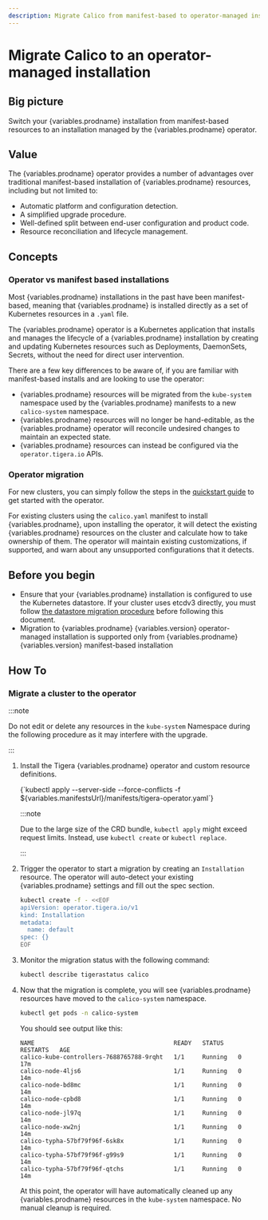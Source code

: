 ```yaml
---
description: Migrate Calico from manifest-based to operator-managed installation
---
```



# Migrate Calico to an operator-managed installation

## Big picture

Switch your {variables.prodname} installation from manifest-based resources to an installation managed by the {variables.prodname} operator.

## Value

The {variables.prodname} operator provides a number of advantages over traditional manifest-based installation of {variables.prodname} resources, including but not limited to:

- Automatic platform and configuration detection.
- A simplified upgrade procedure.
- Well-defined split between end-user configuration and product code.
- Resource reconciliation and lifecycle management.

## Concepts

### Operator vs manifest based installations

Most {variables.prodname} installations in the past have been manifest-based, meaning that {variables.prodname} is installed directly as a set of Kubernetes resources in a `.yaml` file.

The {variables.prodname} operator is a Kubernetes application that installs and manages the lifecycle of a {variables.prodname} installation by creating and updating Kubernetes resources
such as Deployments, DaemonSets, Secrets, without the need for direct user intervention.

There are a few key differences to be aware of, if you are familiar with manifest-based installs and are looking to use the operator:

- {variables.prodname} resources will be migrated from the `kube-system` namespace used by the {variables.prodname} manifests to a new `calico-system` namespace.
- {variables.prodname} resources will no longer be hand-editable, as the {variables.prodname} operator will reconcile undesired changes to maintain an expected state.
- {variables.prodname} resources can instead be configured via the `operator.tigera.io` APIs.

### Operator migration

For new clusters, you can simply follow the steps in the [quickstart guide](../getting-started/kubernetes/quickstart.mdx) to get started with the operator.

For existing clusters using the `calico.yaml` manifest to install {variables.prodname}, upon installing the operator, it will detect the existing {variables.prodname} resources on the cluster
and calculate how to take ownership of them. The operator will maintain existing customizations, if supported, and warn about any unsupported configurations that it detects.

## Before you begin

- Ensure that your {variables.prodname} installation is configured to use the Kubernetes datastore. If your cluster uses etcdv3 directly, you must follow [the datastore migration procedure](datastore-migration.mdx) before following this document.
- Migration to {variables.prodname} {variables.version} operator-managed installation is supported only from {variables.prodname} {variables.version} manifest-based installation

## How To

### Migrate a cluster to the operator

:::note

Do not edit or delete any resources in the `kube-system` Namespace during the following procedure as it may interfere with the upgrade.

:::

1. Install the Tigera {variables.prodname} operator and custom resource definitions.

   <CodeBlock language='bash'>
   {`kubectl apply --server-side --force-conflicts -f ${variables.manifestsUrl}/manifests/tigera-operator.yaml`}
   </CodeBlock>

   :::note

   Due to the large size of the CRD bundle, `kubectl apply` might exceed request limits. Instead, use `kubectl create` or `kubectl replace`.

   :::

1. Trigger the operator to start a migration by creating an `Installation` resource. The operator will auto-detect your existing {variables.prodname} settings and fill out the spec section.

   ```bash
   kubectl create -f - <<EOF
   apiVersion: operator.tigera.io/v1
   kind: Installation
   metadata:
     name: default
   spec: {}
   EOF
   ```

1. Monitor the migration status with the following command:

   ```bash
   kubectl describe tigerastatus calico
   ```

1. Now that the migration is complete, you will see {variables.prodname} resources have moved to the `calico-system` namespace.

   ```bash
   kubectl get pods -n calico-system
   ```

   You should see output like this:

   ```
   NAME                                       READY   STATUS    RESTARTS   AGE
   calico-kube-controllers-7688765788-9rqht   1/1     Running   0          17m
   calico-node-4ljs6                          1/1     Running   0          14m
   calico-node-bd8mc                          1/1     Running   0          14m
   calico-node-cpbd8                          1/1     Running   0          14m
   calico-node-jl97q                          1/1     Running   0          14m
   calico-node-xw2nj                          1/1     Running   0          14m
   calico-typha-57bf79f96f-6sk8x              1/1     Running   0          14m
   calico-typha-57bf79f96f-g99s9              1/1     Running   0          14m
   calico-typha-57bf79f96f-qtchs              1/1     Running   0          14m
   ```

   At this point, the operator will have automatically cleaned up any {variables.prodname} resources in the `kube-system` namespace. No manual cleanup is required.
